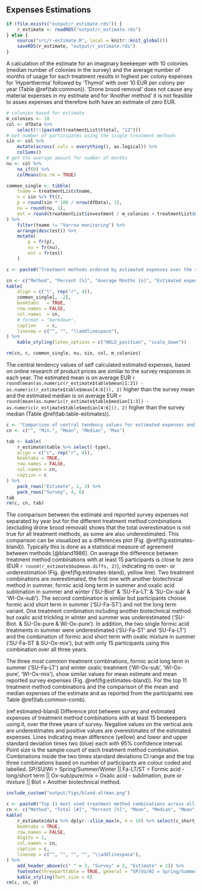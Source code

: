
## Expenses Estimations {#r-estimations}

```r
if (file.exists("output/r_estimate.rds")) {
    r_estimate <- readRDS("output/r_estimate.rds")
} else {
    source("src/r-estimate.R", local = knitr::knit_global())
    saveRDS(r_estimate, "output/r_estimate.rds")
}
```

A calculation of the estimate for an imaginary beekeeper with 10 colonies (median number of colonies in the survey) and the average number of months of usage for each treatment results in highest per colony expenses for 'Hyperthermia' followed by 'Thymol' with over 10 EUR per colony per year (Table&nbsp;\@ref(tab:common)). 'Drone brood removal' does not cause any material expenses in my estimate and for 'Another method' it is not feasible to asses expenses and therefore both have an estimate of zero EUR.

```r
# colonies based for estimate
m_colonies <- 10
col <- dfData %>%
    select(!!(paste0(treatmentList$ttotal, "12")))
# Get number of participates using the single treatment methods
sin <- col %>%
    mutate(across(.cols = everything(), as.logical)) %>%
    colSums()
# get the average amount for number of months
nu <- col %>%
    na_if(0) %>%
    colMeans(na.rm = TRUE)

common_single <- tibble(
    tname = treatmentList$tname,
    n = sin %>% ft(),
    p = round(sin * 100 / nrow(dfData), 1),
    nu = round(nu, 1),
    est = round(treatmentList$investment / m_colonies + treatmentList$material + treatmentList$consumables * nu, 2)
) %>%
    filter(tname != "Varroa monitoring") %>%
    arrange(desc(est)) %>%
    mutate(
        p = fr(p),
        nu = fr(nu),
        est = fr(est)
    )

c <- paste0("Treatment methods ordered by estimated expenses over the survey years. Months indicating the average number of months the corresponding method was used. Estimated expenses per colony are calculated with ", m_colonies, " colonies, which represents the median number of colonies in the survey. The average months are based on the average number of reported months for each treatment method separately. Percentage does show relative distribution of total survey participants (\\textit{n} = ", nrow(dfClean) %>% ft(), ") answers.")

cn <- c("Method", "Percent [%]", "Average Months [n]", "Estimated expenses [EUR]")
kable(
    align = c("l", rep("r", 4)),
    common_single[, -2],
    booktabs   = TRUE,
    row.names = FALSE,
    col.names  = cn,
    # format = "markdown",
    caption    = c,
    linesep = c("", "", "\\addlinespace"),
) %>%
    kable_styling(latex_options = c("HOLD_position", "scale_down"))

rm(cn, c, common_single, nu, sin, col, m_colonies)
```


The central tendency values of self calculated estimated expenses, based on online research of product prices are similar to the survey responses in each year. The estimated mean is on average EUR&nbsp;`r round(mean(as.numeric(r_estimate$table$mean[1:3]) - as.numeric(r_estimate$table$mean[4:6])), 2)` higher than the survey mean and the estimated median is on average EUR&nbsp;`r round(mean(as.numeric(r_estimate$table$median[1:3]) - as.numeric(r_estimate$table$median[4:6])), 2)` higher than the survey median (Table&nbsp;\@ref(tab:table-estimates)).

```r
c <- "Comparison of central tendency values for estimated expenses and the expenses as reported by participants in the survey for each year separately. All values are in Euro."
cn <- c("", "Min.", "Mean", "Median", "Max")

tab <- kable(
    r_estimate$table %>% select(-type),
    align = c("c", rep("r", 4)),
    booktabs = TRUE,
    row.names = FALSE,
    col.names = cn,
    caption = c
) %>%
    pack_rows("Estimate", 1, 3) %>%
    pack_rows("Survey", 4, 6)
tab
rm(c, cn, tab)
```

The comparison between the estimate and reported survey expenses not separated by year but for the different treatment method combinations (excluding drone brood removal) shows that the total overestimation is not true for all treatment methods, as some are also underestimated. This comparison can be visualized as a differences plot (Fig.&nbsp;\@ref(fig:estimates-bland)). Typically this is done as a statistical measure of agreement between methods [@bland1986]. On average the difference between treatment method combinations with at least 15 participants is close to zero (EUR&nbsp;`r round(r_estimate$ba$mean.diffs, 2)`), indicating no over- or underestimation (Fig.&nbsp;\@ref(fig:estimates-bland), yellow line). Two treatment combinations are overestimated, the first one with another biotechnical method in summer, formic acid long term in summer and oxalic acid sublimation in summer and winter ('SU-Biot' & 'SU-Fa-LT' & 'SU-Ox-sub' & 'WI-Ox-sub'). The second combination is similar but participants choose formic acid short term in summer ('SU-Fa-ST') and not the long term variant. One treatment combination including another biotechnical method but oxalic acid trickling in winter and summer was underestimated ('SU-Biot. & SU-Ox-pure & WI-Ox-pure'). In addition, the two single formic acid treatments in summer were underestimated ('SU-Fa-ST' and 'SU-Fa-LT') and the combination of formic acid short term with oxalic mixture in summer ('SU-Fa-ST & SU-Ox-mix'), but with only 15 participants using this combination over all three years.

The three most common treatment combinations, formic acid long term in summer ('SU-Fa-LT') and winter oxalic treatment ('WI-Ox-sub', 'WI-Ox-pure', 'WI-Ox-mix'), show similar values for mean estimate and mean reported survey expenses (Fig.&nbsp;\@ref(fig:estimates-bland)). For the top 11 treatment method combinations and the comparison of the mean and median expenses of the estimate and as reported from the participants see Table \@ref(tab:common-comb).

<!--
The values are $\log_2$ converted to minimizes effect of high expense differences between treatment methods (Fig.&nbsp;\@ref(fig:estimates-bland)). The $\log_2$ change can be seen as follows, one represent double of the original and minus one is half of the original on the transformed scale.
Treatment method combinations which include 'formic acid short-term' (SU-FA-ST) are below the lower two times standard deviation limit, which means the survey responses are higher roughly ~1.7 times higher that the calculated estimates.
The $\log_2$ change can be seen as follows, one represent a double of the original and minus one is half of the original on the transformed scale. Each treatment combination is inside the 95% confidence interval of the upper and lower two times standard deviations from the mean difference. Combinations which include formic acid short-term are above the upper two times standard deviation limit, which means the survey responses are higher roughly ~1.7 times higher that the calculated estimates. The two combinations with the higher overestimating and outside of the two times standard deviation limit are both including a biotechnical treatment method in summer.
-->

(ref:estimated-bland) Difference plot between survey and estimated expenses of treatment method combinations with at least 15 beekeepers using it, over the three years of survey. Negative values on the vertical axis are underestimates and positive values are overestimates of the estimated expenses. Lines indicating mean difference (yellow) and lower and upper standard deviation times two (blue) each with 95% confidence interval. Point size is the sample count of each treatment method combination. Combinations inside the two times standard deviations CI range and the top three combinations based on number of participants are colour coded and labelled. SP/SU/WI = Spring/Summer/Winter || Fa-LT/ST = Formic acid - long/short term || Ox-sub/pure/mix = Oxalic acid - sublimation, pure or mixture || Biot = Another biotechnical method.

```r
include_custom("output/figs/bland-altman.png")
```

```r
c <- paste0("Top 11 most used treatment method combinations across all three survey years. Total and percent correspond to participants (\\textit{n}=", nrow(dfClean) %>% ft(), "). Mean and median expenses from the survey and in comparison to the calculated estimate in Euro.")
cn <- c("Method", "Total [#]", "Percent [%]", "Mean", "Median", "Mean", "Median")
kable(
    r_estimate$data %>% dplyr::slice_max(n, n = 10) %>% select(c_short_od:med_estimate),
    booktabs = TRUE,
    row.names = FALSE,
    digits = 1,
    col.names = cn,
    caption = c,
    linesep = c("", "", "", "", "\\addlinespace"),
) %>%
    add_header_above(c(" " = 3, "Survey" = 2, "Estimate" = 2)) %>%
    footnote(threeparttable = TRUE, general = "SP/SU/WI = Spring/Summer/Winter || AS-LT/ST = Formic acid - long/short term || Ox-sub/pure/mix = Oxalic acid - sublimation, pure or mixture || Biot = Another biotechnical method.") %>%
    kable_styling(font_size = 8)
rm(c, cn, d)
```

